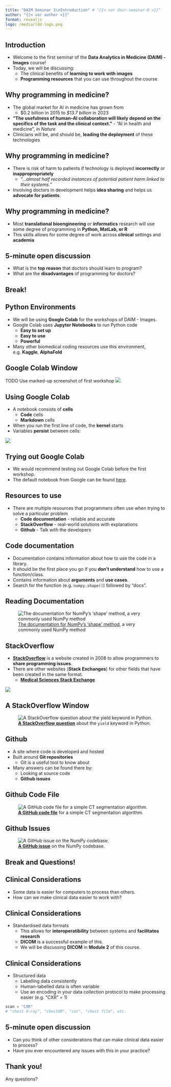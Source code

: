 ```yaml
---
title: "DAIM Seminar 1\nIntroduction" # "{{< var dair-seminar-0 >}}"
author: "{{< var author >}}"
format: revealjs
logo: /media/ldd-logo.png
---
```


## Introduction {background-image="/media/daim/bg_cubes_blue_right.png" background-opacity="0.6"}

* Welcome to the first seminar of the **Data Analytics in Medicine (DAIM) - Images** course!
* Today, we will be discussing:
    * The clinical benefits of **learning to work with images**
    * **Programming resources** that you can use throughout the course

## Why programming in medicine? {background-image="/media/daim/bg_cubes_blue_right.png" background-opacity="0.6"}

<!--
References 
https://www.pharmiweb.com/press-release/2024-04-24/ai-in-medicine-market-set-for-accelerated-growth-forecasting-usd-1568-billion-value-by-2033
https://www.ncbi.nlm.nih.gov/pmc/articles/PMC7577280/#bib0630
https://www.nature.com/articles/s41591-021-01614-0
-->
* The global market for AI in medicine has grown from 
    * $0.2 billion in 2015 to *$13.7 billion* in 2023
* **"The usefulness of human–AI collaboration will likely depend on the specifics of the task and the clinical context."** - "AI in health and medicine", in *Nature*
* Clinicians will be, and should be, **leading the deployment** of these technologies

## Why programming in medicine? {background-image="/media/daim/bg_cubes_blue_right.png" background-opacity="0.6"}

<!--
References
https://www.bbc.co.uk/news/articles/c4nn0vl2e78o#:~:text=almost%20half%20recorded%20instances%20of,IT%20issues%2C%20across%2031%20trusts
-->
* There is risk of harm to patients if technology is deployed **incorrectly** or **inappropropriately**
    * *"...almost half recorded instances of potential patient harm linked to their systems."*
* Involving doctors in development helps **idea sharing** and helps us **advocate for patients**.

## Why programming in medicine?  {background-image="/media/bundle-of-wires.jpg" background-opacity="0.4"}

* Most **translational bioengineering** or **informatics** research will use some degree of programming in **Python, MatLab, or R**
* This skills allows for some degree of work across **clinical** settings and **academia**

## 5-minute open discussion {background-image="/media/daim/question1.png" background-opacity="0.4"}

* What is the **top reason** that doctors should learn to program?
* What are the **disadvantages** of programming for doctors?

## Break! {background-image="/media/daim/coffee1.png" background-opacity="0.6" text-align=center}

## Python Environments {background-image="/media/daim/bg_cubes_blue_right.png" background-opacity="0.6"}

* We will be using **Google Colab** for the workshops of DAIM - Images.
* Google Colab uses **Jupyter Notebooks** to run Python code
    * **Easy to set up**
    * **Easy to use**
    * **Powerful**
* Many other biomedical coding resources use this environment, e.g. **Kaggle**, **AlphaFold**

## Google Colab Window

TODO Use marked-up screenshot of first workshop
![](/media/daim/colab_cells.png)

## Using Google Colab

* A notebook consists of **cells**
    * **Code** cells
    * **Markdown** cells
* When you run the first line of code, the **kernel** starts
* Variables **persist** between cells:

![](/media/daim/colab_cells.png)

## Trying out Google Colab {background-image="/media/daim/bg_cubes_blue_right.png" background-opacity="0.6"}

* We would recommend testing out Google Colab before the first workshop.
* The default notebook from Google can be found [here](https://colab.research.google.com/).

## Resources to use  {background-image="/media/daim/bg_cubes_blue_right.png" background-opacity="0.6"}

* There are multiple resources that programmers often use when trying to solve a particular problem
    * **Code documentation** - reliable and accurate
    * **StackOverflow** - real-world solutions with explanations
    * **Github** - Talk with the developers

## Code documentation {background-image="/media/daim/bg_cubes_blue_right.png" background-opacity="0.6"}

* Documentation contains information about how to use the code in a library.
* It should be the first place you go if you **don't understand** how to use a function/class.
* Contains information about **arguments** and **use cases**.
* Search for the function (e.g. `numpy.shape()`) followed by "docs".

## Reading Documentation 

![[The documentation for NumPy's 'shape' method](https://numpy.org/doc/stable/reference/generated/numpy.shape.html), a very commonly used NumPy method](/media/daim/np_shape_docs.png)

<!--
Maybe mention the difference between function and method here.
-->

## StackOverflow 

* **[StackOverflow](https://stackoverflow.com)** is a website created in 2008 to allow programmers to **share programming issues**.
* There are other websites (**Stack Exchanges**) for other fields that have been created in the same format.
    * **[Medical Sciences Stack Exchange](https://medicalsciences.stackexchange.com)**

![](/media/daim/Stack_Overflow_logo.png)

## A StackOverflow Window

![**[A StackOverflow question](https://stackoverflow.com/questions/231767/what-does-the-yield-keyword-do-in-python)** about the `yield` keyword in Python.](/media/daim/stackoverflow_yield.png)

## Github{background-image="/media/daim/bg_cubes_blue_right.png" background-opacity="0.6"}

* A site where code is developed and hosted
* Built around **Git repositories**
    * Git is a useful tool to know about
* Many answers can be found there by:
    * Looking at source code
    * **Github issues**

## Github Code File

![**[A GitHub code file](https://github.com/freddie-renyard/CT-Segmentation-UNet/blob/main/data_preprocessor.py)** for a simple CT segmentation algorithm.](/media/daim/github_ctseg.png)

## Github Issues

![**[A GitHub issue](https://github.com/numpy/numpy/issues/27251)** on the NumPy codebase.](/media/daim/github_issue.png)

## Break and Questions! {background-image="/media/daim/coffee2.png" background-opacity="0.6" text-align=center}

## Clinical Considerations {background-image="/media/daim/bg_cubes_blue_right.png" background-opacity="0.6"}


* Some data is easier for computers to process than others.
* How can we make clinical data easier to work with?

## Clinical Considerations {background-image="/media/daim/bg_cubes_blue_right.png" background-opacity="0.6"}

* Standardised data formats
    * This allows for **interoperatibility** between systems and **facilitates research**
    * **DICOM** is a successful example of this.
    * We will be discussing **DICOM** in **Module 2** of this course.

## Clinical Considerations {background-image="/media/daim/bg_cubes_blue_right.png" background-opacity="0.6"}

* Structured data
    * Labelling data consistently
    * Human-labelled data is often variable
    * Use an encoding in your data collection protocol to make processing easier (e.g. "CXR" = 1)

```python
scan = "CXR"
# "chest X-ray", "chestXR", "cxr", "chest film", etc.
```

## 5-minute open discussion {background-image="/media/daim/question1.png" background-opacity="0.4"}

* Can you think of other considerations that can make clinical data easier to process?
* Have you ever encountered any issues with this in your practice?

## Thank you! {background-image="/media/python-scales.jpg" background-opacity="0.4"}

Any questions?